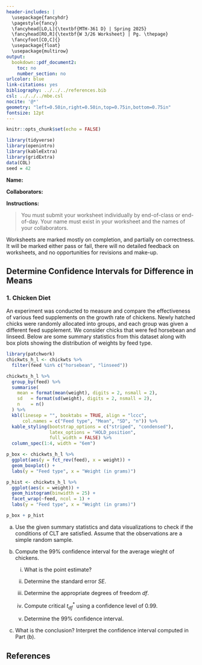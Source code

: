 ---
header-includes: |
  \usepackage{fancyhdr}
  \pagestyle{fancy}
  \fancyhead[LO,L]{\textbf{MTH-361 D} | Spring 2025}
  \fancyhead[RO,R]{\textbf{W 3/26 Worksheet} | Pg. \thepage}
  \fancyfoot[CO,C]{}
  \usepackage{float}
  \usepackage{multirow}
output:
  bookdown::pdf_document2:
    toc: no
    number_section: no
urlcolor: blue
link-citations: yes
bibliography: ../../../references.bib
csl: ../../../mbe.csl
nocite: '@*'
geometry: "left=0.50in,right=0.50in,top=0.75in,bottom=0.75in"
fontsize: 12pt
---

```{r setup, include=FALSE}
knitr::opts_chunk$set(echo = FALSE)
```

```{r echo=FALSE, eval=TRUE,message=FALSE, warning=FALSE}
library(tidyverse)
library(openintro)
library(kableExtra)
library(gridExtra)
data(COL)
seed = 42
```

**Name:**

**Collaborators:**

\noindent\rule{\textwidth}{1pt}
**Instructions:** 

> You must submit your worksheet individually by end-of-class or end-of-day. Your name must exist in your worksheet and the names of your collaborators.

Worksheets are marked mostly on completion, and partially on correctness. It will be marked either pass or fail, there will no detailed feedback on worksheets, and no opportunities for revisions and make-up.
\noindent\rule{\textwidth}{1pt}

## Determine Confidence Intervals for Difference in Means

### 1. Chicken Diet

An experiment was conducted to measure and compare the effectiveness of various feed supplements on the growth rate of chickens. Newly hatched chicks were randomly allocated into groups, and each group was given a different feed supplement. We consider chicks that were fed horsebean and linseed. Below are some summary statistics from this dataset along with box plots showing the distribution of weights by feed type.

```{r message=FALSE, warning=FALSE, out.width="50%",fig.align='center', fig.height=3,fig.width=6}
library(patchwork)
chickwts_h_l <- chickwts %>%
  filter(feed %in% c("horsebean", "linseed"))

chickwts_h_l %>%
  group_by(feed) %>%
  summarise(
    mean = format(mean(weight), digits = 2, nsmall = 2),
    sd   = format(sd(weight), digits = 2, nsmall = 2),
    n    = n()
  ) %>%
  kbl(linesep = "", booktabs = TRUE, align = "lccc", 
      col.names = c("Feed type", "Mean", "SD", "n")) %>%
  kable_styling(bootstrap_options = c("striped", "condensed"), 
                latex_options = "HOLD_position",
                full_width = FALSE) %>%
  column_spec(1:4, width = "6em")

p_box <- chickwts_h_l %>%
  ggplot(aes(y = fct_rev(feed), x = weight)) +
  geom_boxplot() +
  labs(y = "Feed type", x = "Weight (in grams)")

p_hist <- chickwts_h_l %>%
  ggplot(aes(x = weight)) +
  geom_histogram(binwidth = 25) +
  facet_wrap(~feed, ncol = 1) +
  labs(y = "Feed type", x = "Weight (in grams)")    

p_box + p_hist
```

a. Use the given summary statistics and data visualizations to check if the conditions of CLT are satisfied. Assume that the observations are a simple random sample.
\vfill

\newpage

b. Compute the 99\% confidence interval for the average wieght of chickens.

    i. What is the point estimate?
    \vfill
    
    ii. Determine the standard error $SE$.
    \vfill
    
    iii. Determine the appropriate degrees of freedom $df$.
    \vfill
    
    iii. Compute critical $t^*_{df}$ using a confidence level of $0.99$. 
    \vfill
    
    vi. Determine the 99\% confidence interval.
    \vfill

c. What is the conclusion? Interpret the confidence interval computed in Part (b).
\vfill

## **References**

::: {#refs}
:::
